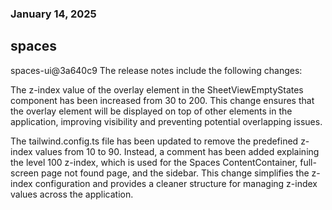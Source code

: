 ### January 14, 2025
## spaces

spaces-ui@3a640c9
The release notes include the following changes:

The z-index value of the overlay element in the SheetViewEmptyStates component has been increased from 30 to 200. This change ensures that the overlay element will be displayed on top of other elements in the application, improving visibility and preventing potential overlapping issues.

The tailwind.config.ts file has been updated to remove the predefined z-index values from 10 to 90. Instead, a comment has been added explaining the level 100 z-index, which is used for the Spaces ContentContainer, full-screen page not found page, and the sidebar. This change simplifies the z-index configuration and provides a cleaner structure for managing z-index values across the application.